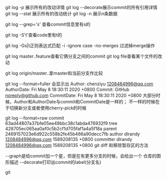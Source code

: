 git log -p 展示所有的改动详情
git log  --decorate展示commit的所有引用详情
git log --stat 展示所有的改动统计
git log -n 展示n条数据

git log --grep='s' 查看commit信息里有s的 

git log -S't'查看code里有t的

git log -Gs\|t正则表达式匹配
-i -ignore case
-no-merges 过滤掉merge操作

git log master..feature查看它俩分支之间的commit
git log file查看某个文件的改动

git log origin/master..拿master和当前分支作比较

git log --format=fuller
会显示出
Author:     chenziyu <1208484996@qq.com>
AuthorDate: Fri May 8 18:30:11 2020 +0800
Commit:     GitHub <noreply@github.com>
CommitDate: Fri May 8 18:30:11 2020 +0800
大部分时候，Author和AuthorDate与commit和CommitDate是一样的；
不一样的时候在于切换新分支或者使用cherry-pick的时候

git log --format=raw
commit 63ad44807a37bfe05ee49bbc38c1abda476932f9
tree 428705ec065aa0af0c5b2cf1d705faf1a4a5f18a
parent 2469157023e6d922c558b2fe45b466a90decc7fb
author dlrandy <1208484996@qq.com> 1589208135 +0800
committer dlrandy <1208484996@qq.com> 1589208135 +0800
  git diff 和移除暂存区的方法

--graph是给commit加一个星，但是在有更多分支的时候，会给出一个
仓库的图形描述
--decorate打印出commit的label(分支名)



git


